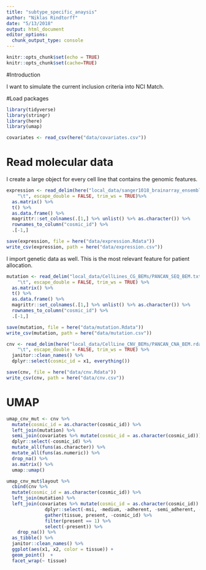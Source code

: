 ```yaml
---
title: "subtype_specific_anaysis"
author: "Niklas Rindtorff"
date: "5/13/2018"
output: html_document
editor_options: 
  chunk_output_type: console
---
```


```r
knitr::opts_chunk$set(echo = TRUE)
knitr::opts_chunk$set(cache=TRUE)
```

#Introduction 

I want to simulate the current inclusion criteria into NCI Match. 

#Load packages

```r
library(tidyverse)
library(stringr)
library(here)
library(umap)

covariates <- read_csv(here("data/covariates.csv"))
```


# Read molecular data

I create a large object for every cell line that contains the genomic features.

```r
expression <- read_delim(here("local_data/sanger1018_brainarray_ensemblgene_rma.txt"), 
    "\t", escape_double = FALSE, trim_ws = TRUE)%>% 
  as.matrix() %>%
  t() %>% 
  as.data.frame() %>% 
  magrittr::set_colnames(.[1,] %>% unlist() %>% as.character()) %>% 
  rownames_to_column("cosmic_id") %>% 
  .[-1,]

save(expression, file = here("data/expression.Rdata"))
write_csv(expression, path = here("data/expression.csv"))
```


I import genetic data as well. This is the most relevant feature for patient allocation. 

```r
mutation <- read_delim("local_data/CellLines_CG_BEMs/PANCAN_SEQ_BEM.txt", 
    "\t", escape_double = FALSE, trim_ws = TRUE) %>% 
  as.matrix() %>%
  t() %>% 
  as.data.frame() %>% 
  magrittr::set_colnames(.[1,] %>% unlist() %>% as.character()) %>% 
  rownames_to_column("cosmic_id") %>% 
  .[-1,]

save(mutation, file = here("data/mutation.Rdata"))
write_csv(mutation, path = here("data/mutation.csv"))
```


```r
cnv <- read_delim(here("local_data/CellLine_CNV_BEMs/PANCAN_CNA_BEM.rdata.txt"), 
    "\t", escape_double = FALSE, trim_ws = TRUE) %>% 
  janitor::clean_names() %>% 
  dplyr::select(cosmic_id = x1, everything())

save(cnv, file = here("data/cnv.Rdata"))
write_csv(cnv, path = here("data/cnv.csv"))
```


# UMAP 

```r
umap_cnv_mut <- cnv %>% 
  mutate(cosmic_id = as.character(cosmic_id)) %>%
  left_join(mutation) %>% 
  semi_join(covariates %>% mutate(cosmic_id = as.character(cosmic_id))) %>%
  dplyr::select(-cosmic_id) %>%
  mutate_all(funs(as.character)) %>%
  mutate_all(funs(as.numeric)) %>% 
  drop_na() %>%
  as.matrix() %>% 
  umap::umap()
```


```r

umap_cnv_mut$layout %>% 
  cbind(cnv %>% 
  mutate(cosmic_id = as.character(cosmic_id)) %>%
  left_join(mutation) %>% 
  left_join(covariates %>% mutate(cosmic_id = as.character(cosmic_id)) %>% 
              dplyr::select(-msi, -medium, -adherent, -semi_adherent, -suspension) %>% 
              gather(tissue, present, -cosmic_id) %>% 
              filter(present == 1) %>% 
              select(-present)) %>%
    drop_na()) %>% 
  as_tibble() %>% 
  janitor::clean_names() %>%
  ggplot(aes(x1, x2, color = tissue)) + 
  geom_point()  + 
  facet_wrap(~ tissue)
  
```

